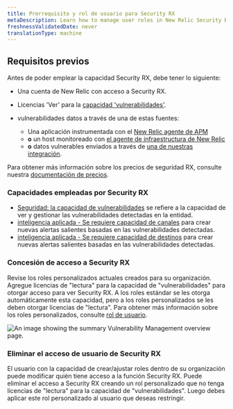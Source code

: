 ```yaml
---
title: Prerrequisito y rol de usuario para Security RX
metaDescription: Learn how to manage user roles in New Relic Security RX.
freshnessValidatedDate: never
translationType: machine
---
```


## Requisitos previos

Antes de poder emplear la capacidad Security RX, debe tener lo siguiente:

* Una cuenta de New Relic con acceso a Security RX.

* Licencias &apos;Ver&apos; para la [capacidad &apos;vulnerabilidades&apos;](/docs/accounts/accounts-billing/new-relic-one-user-management/user-permissions/#security).

* vulnerabilidades datos a través de una de estas fuentes:

  * Una aplicación instrumentada con el [New Relic agente de APM](docs/apm/new-relic-apm/getting-started/introduction-apm/)
  * **o** un host monitoreado con [el agente de infraestructura de New Relic](docs/infrastructure/infrastructure-agent/new-relic-guided-install-overview/)
  * **o** datos vulnerables enviados a través de [una de nuestras integración](/docs/vulnerability-management/integrations/overview).

Para obtener más información sobre los precios de seguridad RX, consulte nuestra [documentación de precios](/docs/licenses/license-information/usage-plans/new-relic-one-usage-plan-descriptions/#list-price).

### Capacidades empleadas por Security RX

* [Seguridad: la capacidad de vulnerabilidades](/docs/accounts/accounts-billing/new-relic-one-user-management/user-permissions/#security) se refiere a la capacidad de ver y gestionar las vulnerabilidades detectadas en la entidad.
* [inteligencia aplicada - Se requiere capacidad de canales](/docs/accounts/accounts-billing/new-relic-one-user-management/user-permissions/#applied-intelligence) para crear nuevas alertas salientes basadas en las vulnerabilidades detectadas.
* [inteligencia aplicada - Se requiere capacidad de destinos](/docs/accounts/accounts-billing/new-relic-one-user-management/user-permissions/#applied-intelligence) para crear nuevas alertas salientes basadas en las vulnerabilidades detectadas.

### Concesión de acceso a Security RX

Revise los roles personalizados actuales creados para su organización. Agregue licencias de &quot;lectura&quot; para la capacidad de &quot;vulnerabilidades&quot; para otorgar acceso para ver Security RX. A los roles estándar se les otorga automáticamente esta capacidad, pero a los roles personalizados se les deben otorgar licencias de &quot;lectura&quot;. Para obtener más información sobre los roles personalizados, consulte [rol de usuario](/docs/accounts/accounts-billing/new-relic-one-user-management/user-management-concepts/#roles).

<img title="Vulnerability Management overview" alt="An image showing the summary Vulnerability Management overview page." src="/images/vm_user_role.webp" />

### Eliminar el acceso de usuario de Security RX

El usuario con la capacidad de crear/ajustar roles dentro de su organización puede modificar quién tiene acceso a la función Security RX. Puede eliminar el acceso a Security RX creando un rol personalizado que no tenga licencias de &quot;lectura&quot; para la capacidad de &quot;vulnerabilidades&quot;. Luego debes aplicar este rol personalizado al usuario que deseas restringir.